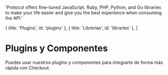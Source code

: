 
  'Protocol offers fine-tuned JavaScript, Ruby, PHP, Python, and Go libraries to make your life easier and give you the best experience when consuming the API.'

  { title: 'Plugins', id: 'plugins' },
  { title: 'Librerias', id: 'libraries' },
]

# Plugins y Componentes

Puedes usar nuestros plugins y componentes para integrarte de forma más rápida con Checkout.

<Libraries />

